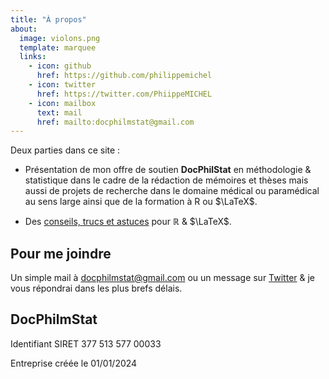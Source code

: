 ```yaml
---
title: "À propos"
about:
  image: violons.png
  template: marquee
  links:
    - icon: github
      href: https://github.com/philippemichel
    - icon: twitter
      href: https://twitter.com/PhiippeMICHEL
    - icon: mailbox
      text: mail
      href: mailto:docphilmstat@gmail.com
---
```

Deux parties dans ce site :

- Présentation de mon offre de soutien **DocPhilStat** en méthodologie & statistique dans le cadre de la rédaction de mémoires et thèses mais aussi de projets de recherche dans le domaine médical ou paramédical au sens large ainsi que de la formation à R ou $\LaTeX$.

- Des [conseils, trucs et astuces](blog.html) pour $\mathbb{R}$ & $\LaTeX$.


:::{.callout-tip}
## Pour me joindre

Un simple mail à <a href="mailto:docphilmstat@gmail.com">docphilmstat@gmail.com</a> ou un message sur [Twitter](https://twitter.com/PhiippeMICHEL) & je vous répondrai dans les plus brefs délais.
:::


:::{.callout-note}
## DocPhilmStat

Identifiant SIRET 377 513 577 00033

Entreprise créée le 01/01/2024
:::
